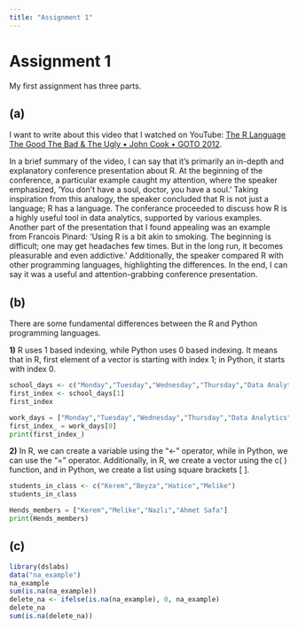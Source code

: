 ```yaml
---
title: "Assignment 1"
---
```


# Assignment 1

My first assignment has three parts.

## (a)

I want to write about this video that I watched on YouTube: [The R Language The Good The Bad & The Ugly • John Cook • GOTO 2012](https://www.youtube.com/watch?v=6S9r_YbqHy8).

In a brief summary of the video, I can say that it's primarily an in-depth and explanatory conference presentation about R. At the beginning of the conference, a particular example caught my attention, where the speaker emphasized, 'You don't have a soul, doctor, you have a soul.' Taking inspiration from this analogy, the speaker concluded that R is not just a language; R has a language. The conferance proceeded to discuss how R is a highly useful tool in data analytics, supported by various examples. Another part of the presentation that I found appealing was an example from Francois Pinard: 'Using R is a bit akin to smoking. The beginning is difficult; one may get headaches few times. But in the long run, it becomes pleasurable and even addictive.' Additionally, the speaker compared R with other programming languages, highlighting the differences. In the end, I can say it was a useful and attention-grabbing conference presentation.

## (b)

There are some fundamental differences between the R and Python programming languages.

**1)** R uses 1 based indexing, while Python uses 0 based indexing. It means that in R, first element of a vector is starting with index 1; in Python, it starts with index 0.

```r
school_days <- c("Monday","Tuesday","Wednesday","Thursday","Data Analytics")
first_index <- school_days[1]
first_index
```

```python
work_days = ["Monday","Tuesday","Wednesday","Thursday","Data Analytics"]
first_index_ = work_days[0]
print(first_index_)
```

**2)** In R, we can create a variable using the "\<-" operator, while in Python, we can use the "=" operator. Additionally, in R, we create a vector using the c( ) function, and in Python, we create a list using square brackets \[ \].

```r
students_in_class <- c("Kerem","Beyza","Hatice","Melike")
students_in_class
```

```python
Hends_members = ["Kerem","Melike","Nazlı","Ahmet Safa"]
print(Hends_members)
```

## (c)

```r
library(dslabs)
data("na_example")
na_example
sum(is.na(na_example))
delete_na <- ifelse(is.na(na_example), 0, na_example)
delete_na
sum(is.na(delete_na))
```
